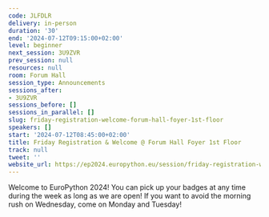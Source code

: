 ```yaml
---
code: JLFDLR
delivery: in-person
duration: '30'
end: '2024-07-12T09:15:00+02:00'
level: beginner
next_session: 3U9ZVR
prev_session: null
resources: null
room: Forum Hall
session_type: Announcements
sessions_after:
- 3U9ZVR
sessions_before: []
sessions_in_parallel: []
slug: friday-registration-welcome-forum-hall-foyer-1st-floor
speakers: []
start: '2024-07-12T08:45:00+02:00'
title: Friday Registration & Welcome @ Forum Hall Foyer 1st Floor
track: null
tweet: ''
website_url: https://ep2024.europython.eu/session/friday-registration-welcome-forum-hall-foyer-1st-floor
---
```


Welcome to EuroPython 2024! You can pick up your badges at any time during the week as long as we are open! If you want to avoid the morning rush on Wednesday, come on Monday and Tuesday!
